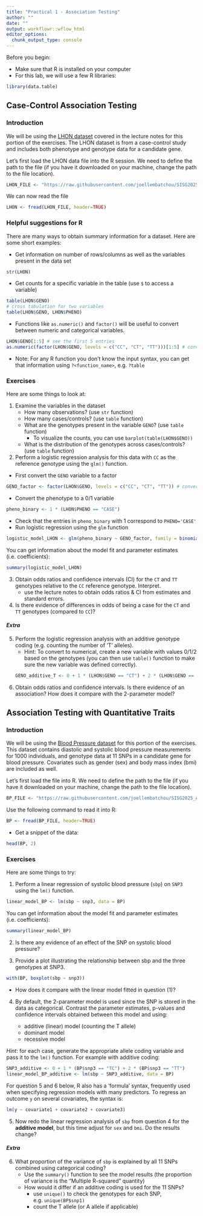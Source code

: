 ```yaml
---
title: "Practical 1 - Association Testing"
author: ""
date: ""
output: workflowr::wflow_html
editor_options:
  chunk_output_type: console
---
```

Before you begin:

* Make sure that R is installed on your computer
* For this lab, we will use a few R libraries:
```r
library(data.table)
```


## Case-Control Association Testing

### Introduction
We will be using the [LHON dataset](https://raw.githubusercontent.com/joellembatchou/SISG2025_Association_Mapping/master/data/LHON.txt) covered in the lecture notes for this portion of the exercises.
The LHON dataset is from a case-control study and includes both phenotype and genotype data for a candidate gene.

Let's first load the LHON data file into the R session. We need to define the path to the file (if you have it downloaded on your machine, change the path to the file location).
```r
LHON_FILE <- "https://raw.githubusercontent.com/joellembatchou/SISG2025_Association_Mapping/master/data/LHON.txt" 
```

We can now read the file
```r
LHON <- fread(LHON_FILE, header=TRUE)
```

### Helpful suggestions for R

There are many ways to obtain summary information for a dataset. Here are some short examples:

* Get information on number of rows/columns as well as the variables present in the data set
```r
str(LHON)
```
* Get counts for a specific variable in the table (use `$` to access a variable)
```r
table(LHON$GENO)
# cross tabulation for two variables
table(LHON$GENO, LHON$PHENO)
```
* Functions like `as.numeric()` and `factor()` will be useful to convert between numeric and categorical variables.
```r
LHON$GENO[1:5] # see the first 5 entries
as.numeric(factor(LHON$GENO, levels = c("CC", "CT", "TT")))[1:5] # convert to numeric specifying the order of the labels
```

* Note: For any R function you don't know the input syntax, you can get that information using `?<function_name>`, e.g. `?table` 


### Exercises
Here are some things to look at:

1. Examine the variables in the dataset
    * How many observations?  (use `str` function)
    * How many cases/controls?  (use `table` function)
    * What are the genotypes present in the variable `GENO`? (use `table` function)
        * To visualize the counts, you can use `barplot(table(LHON$GENO))`
    * What is the distribution of the genotypes across cases/controls? (use `table` function)

2. Perform a logistic regression analysis for this data with `CC` as the reference genotype using the `glm()` function. 

* First convert the `GENO` variable to a factor
```r
GENO_factor <- factor(LHON$GENO, levels = c("CC", "CT", "TT")) # convert to numeric specifying the order of the labels
```

* Convert the phenotype to a 0/1 variable
    
```r
pheno_binary <- 1 * (LHON$PHENO == "CASE")
```
* Check that the entries in `pheno_binary` with 1 correspond to `PHENO='CASE'`
* Run logistic regression using the `glm` function
```r
logistic_model_LHON <- glm(pheno_binary ~ GENO_factor, family = binomial(link = "logit"))
```  
You can get information about the model fit and parameter estimates (i.e. coefficients):
```r
summary(logistic_model_LHON)
```  

3. Obtain odds ratios and confidence intervals (CI) for the `CT` and `TT` genotypes relative to the `CC` reference genotype. Interpret.
    * use the lecture notes to obtain odds ratios & CI from estimates and standard errors.

4. Is there evidence of differences in odds of being a case for the `CT` and `TT` genotypes (compared to `CC`)?

#### *Extra*
5. Perform the logistic regression analysis with an additive genotype coding (e.g. counting the number of 'T' alleles). 
    * Hint: To convert to numerical, create a new variable with values 0/1/2 based on the genotypes (you can then use `table()` function to make sure the new variable was defined correctly).
```r
GENO_additive_T <- 0 + 1 * (LHON$GENO == "CT") + 2 * (LHON$GENO == "TT")
``` 

6. Obtain odds ratios and confidence intervals. Is there evidence of an association? How does it compare with the 2-parameter model?

  
## Association Testing with Quantitative Traits

### Introduction
We will be using the [Blood Pressure dataset](https://raw.githubusercontent.com/joellembatchou/SISG2025_Association_Mapping/master/data/bpdata.csv) for this portion of the exercises.
This dataset contains diastolic and systolic blood pressure measurements for 1000 individuals, and genotype data at 11 SNPs in a candidate gene for blood pressure. Covariates such as gender (sex) and body mass index (bmi) are included as well.

Let's first load the file into R. We need to define the path to the file (if you have it downloaded on your machine, change the path to the file location).
```r
BP_FILE <- "https://raw.githubusercontent.com/joellembatchou/SISG2025_Association_Mapping/master/data/bpdata.csv" 
```

Use the following command to read it into R:
```r
BP <- fread(BP_FILE, header=TRUE)
```

* Get a snippet of the data:
```r
head(BP, 2)
```

### Exercises
Here are some things to try:

1. Perform a linear regression of systolic blood pressure (`sbp`) on `SNP3` using the `lm()` function.
```r
linear_model_BP <- lm(sbp ~ snp3, data = BP)
```  
You can get information about the model fit and parameter estimates (i.e. coefficients):
```r
summary(linear_model_BP)
```  
2. Is there any evidence of an effect of the SNP on systolic blood pressure?

3. Provide a plot illustrating the relationship between sbp and the three genotypes at SNP3.
```r
with(BP, boxplot(sbp ~ snp3))
```

* How does it compare with the linear model fitted in question (1)?

4. By default, the 2-parameter model is used since the SNP is stored in the data as categorical. Contrast the parameter estimates, p-values and confidence intervals obtained between this model and using:

    * additive (linear) model (counting the T allele)
    * dominant model 
    * recessive model

*Hint*: for each case, generate the appropriate allele coding variable and pass it to the `lm()` function. For example with additive coding:
```r
SNP3_additive <- 0 + 1 * (BP$snp3 == "TC") + 2 * (BP$snp3 == "TT")
linear_model_BP_additive <- lm(sbp ~ SNP3_additive, data = BP)
```  


For question 5 and 6 below, R also has a 'formula' syntax, frequently used when specifying regression models with many predictors. To regress an outcome `y` on several covariates, the syntax is:

```r
lm(y ~ covariate1 + covariate2 + covariate3)
```

5. Now redo the linear regression analysis of `sbp` from question 4 for the **additive model**, but this time adjust for `sex` and `bmi`. Do the results change?

#### *Extra*
6. What proportion of the variance of `sbp` is explained by all 11 SNPs combined using categorical coding?
    * Use the `summary()` function to see the model results (the proportion of variance is the "Multiple R-squared" quantity)
    * How would it differ if an additive coding is used for the 11 SNPs? 
       * use `unique()` to check the genotypes for each SNP, e.g. `unique(BP$snp1)`
       * count the T allele (or A allele if applicable)
